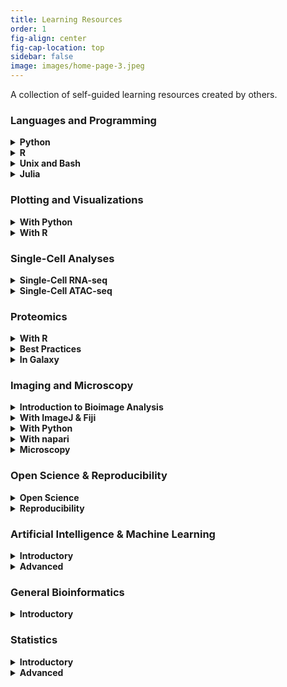 ```yaml
---
title: Learning Resources
order: 1
fig-align: center
fig-cap-location: top
sidebar: false
image: images/home-page-3.jpeg
---
```


A collection of self-guided learning resources created by others.
  
### Languages and Programming

<details><summary>__Python__</summary>

[How to Learn to Code](https://www.youtube.com/watch?v=mvK0UzFNw1Q) -- A 5 minute video on how to approach programming, either learning theory, soliciting advice, OR (hint hint) __*problem solving*__.

[Python Course: Programming for Everybody (Getting Started with Python)](https://online.umich.edu/courses/programming-for-everybody-getting-started-with-python/) -- A terrific free course by the University of Michigan to learn the basics of programming in `Python`, with no prerequisites. 

[Biopython Course: Bioinformatics with Biopython](https://www.youtube.com/watch?v=ocA2IMe7dpA&list=PLhYDP66xNTKRdtUM8ekEmq1fC0mosXrgn&index=15) -- A 1-hour YouTube course that covers some common uses of biopython. `Biopython` is a set of tools for biological computation that is written in `Python`. It has many useful functions for processing and working with sequence files. 

[Python Cheatsheet](https://www.pythoncheatsheet.org/) -- A quick-reference, cheatsheet-styled website for common tasks/tricks in `Python`. Helpful for beginners and power-users.

</details>

<details><summary>__R__</summary>

[R Course: swirl - learn R, in R](https://swirlstats.com/) -- Super cool way to learn `R` programming and datascience interactively, at your own pace, and in the `R` console. There is a library of courses you can learn from.

[R Course: Data Analysis using R](https://www.youtube.com/playlist?list=PLhR2Go-lh6X4fCAa3c_TBAjZD5A25s7fo) -- A comprehensive and high quality YouTube based course by Dr. Danny Arends (with videos, access to lectures, assignments, and answers) for those within minimal to no previous programming experience. This might be one of the best courses available.

[R for Data Science](https://r4ds.had.co.nz/index.html) -- A website for the "R for Data Science" book, with a focus on how to perform data science with `R`, from data exploration (visualization, workflow, working with tidy data, scripting), wrangling, modeling, and communicating results (`R markdown`).

[R Cheatsheet](https://cran.r-project.org/doc/contrib/Baggott-refcard-v2.pdf) -- A quick-reference cheatsheet for `R`.

[Posit Cheatsheets](https://posit.co/resources/cheatsheets/?type=posit-cheatsheets/) -- An amazing list of cheatsheets for eveyrthing `rmarkdown`, `shiny`, `reticulate`, `stringr`, `readr`, `sparkly`, `tidyr`, `dplyr`, `ggplot2`, and more.

</details>

<details><summary>__Unix and Bash__</summary>

[Unix Book: Unix Workbench](https://seankross.com/the-unix-workbench/introduction.html) -- A website (book) for those new to Unix-like operating systems and working at the command-line. This book covers unix and command-line basics, as well as introductory bash programming concepts (math, variables, loops, input/output, arrays, pbraces, functions), and writing programs. As a nice bonus, it also gives brief introductions to `Git`, `GitHub`, and Cloud Computing. 

[Bash Reference: bash-guide](https://github.com/Idnan/bash-guide) -- Common commands, with some minimal examples.

  
[Posit Cheatsheets](https://posit.co/resources/cheatsheets/?type=posit-cheatsheets/) -- An amazing list of cheatsheets for eveyrthing `rmarkdown`, `shiny`, `reticulate`, `stringr`, `readr`, `sparkly`, `tidyr`, `dplyr`, `ggplot2`, and more.
  
  
</details>

<details><summary>__Julia__</summary>

[Julia Course: Zero-to-Hero Julia Workshop](https://github.com/Datseris/Zero2Hero-JuliaWorkshop) -- Two day intensive, recorded ([YouTube](https://www.youtube.com/watch?v=Fi7Pf2NveH0)), workshop on the programming language, `Julia`. This workshop is intended for beginners. `Julia` is a programming language designed for scientific computing, to be quick, but also readable and high-level like `Python`. 

</details>

### Plotting and Visualizations

<details><summary>__With Python__</summary>

[Introduction to Data Visualization in Python](https://gilberttanner.com/blog/introduction-to-data-visualization-inpython/) -- A very simple introduction to data visualization in `Python`.

[Python Data Visualization Tutorials](https://realpython.com/tutorials/data-viz/) -- A set of tutorials for plotting with `Python` in `Pandas`, `matplotlib`, `seaborn`, and `bokeh` (interactive visualizations).  

[Interactive Visualizations with Plotly in Python](https://www.kaggle.com/code/kanncaa1/plotly-tutorial-for-beginners) -- An introduction, for beginners, to interactively plotting in `Python` using `Plotly`.

</details>

<details><summary>__With R__</summary>

[Data Visualization with R](https://rkabacoff.github.io/datavis/) -- A Web-based book focused on data visualization and plotting with `R`. It covers data importing, cleaning, using plotting libraries (`ggplot2`), customizing plots, interactive visualization, and more.

[Shiny Cheatsheet](https://shiny.rstudio.com/images/shiny-cheatsheet.pdf) -- A quick reference cheatsheet for creating interactive web apps with `shiny`.

</details>

### Single-Cell Analyses

<details><summary>__Single-Cell RNA-seq__</summary>

[scRNA-seq Analysis Tutorial: Analysis of Single-Cell RNA-seq Data](https://github.com/cellgeni/scRNA.seq.course) -- A continuously updated and comprehensive single-cell RNA-seq analysis tutorial/course, __taught primarily in `R`__. This course begins with a discussion of single-cell methods, experimental design, and data processing and ends with single-cell dataset integration. It uses primarily `Seurat`, but also covers other tools for analysis and integration.  

[scRNA-seq Tutorial: Single-cell best practices](https://www.sc-best-practices.org/preamble.html) -- A very good tutorial on the best practices in single-cell RNA-seq analysis, __taught primarily in `Python`__. This course starts with pre-processing and QC, and ends with a brief overview on CITE-seq, immune repertoire, and integration. The [paper](https://www.embopress.org/doi/full/10.15252/msb.20188746) that this course was originally based on.

[Single-Cell Genomics Workshop: Single-Cell Genomics Day](https://satijalab.org/scgd22/) -- A yearly workshop by the Satija lab (leaders in the world of single-cell analysis) on various single-cell genomics analysis topics/methods. In addition to a "recent and future advances" session, the workshop covers spatial and temporal analysis, epigenomic analysis, genotype-phenotype landscapes, and multimodal analyses.

[scRNA-seq Best Practices Pipeline: nf-core/scrnaseq](https://nf-co.re/scrnaseq) -- A best-practices pipline for processing 10x genomics single-cell data using `Nextflow`, a workflow management tool that provides improved computational metics and reproducibility.

[Curated database of single cell studies](https://www.nxn.se/single-cell-studies/) -- A manually curated database of over 1800 single-cell studies, dating back to 2002. The doi, number of cells, organism, tissue, and experimental method are included, as well as other useful information.

</details>

<details><summary>__Single-Cell ATAC-seq__</summary>

[scATAC-seq Lectues: Best practices for ATAC-seq](https://liulab-dfci.github.io/bioinfo-combio/scatac.html) -- A set of lectures from Ming Tang that cover the scATAC-seq experimental method, pre-processing and QC, and anlysis and integration.

[scATAC-seq Review Paper: Single-cell ATAC sequencing analysis: From data preprocessing to hypothesis generation](https://www.sciencedirect.com/science/article/pii/S2001037020303019#f0005) -- A helpful review of scATAC-seq technologies and analysis software.

</details>

### Proteomics

<details><summary>__With R__</summary>

[R for Mass Spectrometry](https://rformassspectrometry.github.io/docs/) -- A very nice and well documented resource demonstrating how to use flexible and relablle `R` software for the analysis and interpretation of high throughput mass spectrometry assays, including proteomics and metabolomics experiments. 

[Proteomics Tutorial in R](https://pnnl-comp-mass-spec.github.io/proteomics-data-analysis-tutorial/) -- A website-based tutorial covering from initial processing to differential and pathway analyses.

</details>

<details><summary>__Best Practices__</summary>

[Beginner's Guide to Mass Spectrometry](https://portlandpress.com/biochemist/article/42/5/64/226371/A-beginner-s-guide-to-mass-spectrometry-based) -- A beginner-oriented introduction to sample preparation, mass spectrometry and data analysis.

[Best practices for mass-spectrometry-based biomarker discovery](https://www.nature.com/articles/s41596-021-00566-6) -- A high-level paper overview of best practices for mass-spectrometry-based biomarker discovery. 

</details>

<details><summary>__In Galaxy__</summary>

[Proteomics in Galaxy](https://training.galaxyproject.org/training-material/topics/proteomics/) -- A set of training sources focused on proteomics workflows in Galaxy.

</details>

### Imaging and Microscopy

<details><summary>__Introduction to Bioimage Analysis__</summary>

[MOOC: Image Processing and Analysis for Life Scientists](https://www.edx.org/course/image-processing-and-analysis-for-life-scientists) -- A online 7-week, self-paced course covering state of the art image analysis strategies.

[Book Course: Introduction to Bioimage Analysis](https://bioimagebook.github.io/index.html) -- A very well structured book designed to bring biologists up to speed on image analysis while serving as a practical guide to bioimage analysis with `Fiji` and `Python`.

[Video Series: Introduction to bioimage analysis](https://www.ibiology.org/techniques/bioimage-analysis/) -- A nice video introduction to bioimage analysis, covering pre-processing, segmentation, tracking, measurement and pheontype classification, and tips and best practices. A great place to start.

[Paper: A Hitchhiker's guide through the bio-image analysis software universe](https://febs.onlinelibrary.wiley.com/doi/full/10.1002/1873-3468.14451) -- Guidance on how to choose the bioimage analysis software, and what to consider when making that decisions (skills, data type, time, budget, etc.).

</details>

<details><summary>__With ImageJ & Fiji__</summary>

[Bioimage analysis course in Fiji](https://www.youtube.com/playlist?list=PL5ESQNfM5lc7SAMstEu082ivW4BDMvd0U) -- A YouTube course by Robert Haase in bioimage analysis using `Fiji`, a very commonly used open-source image analysis tool.

[Fiji Tutorials](https://www.youtube.com/playlist?list=PL5Edc1v41fyCLFZbBCLo41zFO-_cXBfAb) -- An YouTube series covering the basics of working with `Fiji`, from importing data, to counting cells, to working with movies and batch converting files.

</details>

<details><summary>__With Python__</summary>

[Beginner Course: Image processing with Python for Beginners](https://guiwitz.github.io/PyImageCourse_beginner/README.html) -- An online, hands-on, web-book-based, course that covers basic image processing using `Python` and the scientific packages `Numpy`, `scikit-image`, `Matplotlib`, and `Pandas`.

[Intermediate Course: Image processing with Python for Intermediate Users](https://github.com/guiwitz/PyImageCourse) -- An online `Juypter Notebook`-based course covering intermediate to advanced topics in image processing using `Python`. 

[Video Series: Introductory python tutorials for image processing](https://www.youtube.com/playlist?list=PLHae9ggVvqPgyRQQOtENr6hK0m1UquGaG) -- A series of YouTube videos designed for absolute beginners on Python coding, with an emphasis on image analysis.

[Denoising Images using Python](https://www.youtube.com/playlist?list=PLZsOBAyNTZwanH91tjVOPJ7zpUiLFqM-F) -- A YouTube series on denoising images using python, with a focus on microscopy and scientific imaging. Traditional approaches (Gaussaian, median, bilateral, total variation, non-local means, and BM3D) as well as deep learning techniques (autoencoders and `Noise2Void`) are covered.

</details>


<details><summary>__With napari__</summary>

[napari-training-course](https://github.com/sofroniewn/napari-training-course) -- A `Jupyter Notebook`-based `napari` training course covering how to visualize bioimages, perform manual annotations, and do interactive analyses.

[napari-workshops](http://alisterburt.com/napari-workshops/home.html) -- A set of `napari` workshops, with hands-on examples to work through, covering bioimage visualization, manual annotation, nuclei segmentation (`cellpose napari plugin` and `stardist napari plugin`), using custom colormaps, interactive analysis (`Jupyter Notebook`, `napari`, `scikit-image`, and `scipy`), creating a `napari` plugin, 

[napari-tutorials](https://napari.org/stable/tutorials/index.html) -- A set of `napari` tutorials for those interested in using napari. The tutorials cover how to do basic annotation, image processing, segmentation, and tracking

[napari-how-to guides](https://napari.org/stable/howtos/index.html) -- `Napari` guides for current users of `napari`, explaining how ot use layer, hook up events, work with `ImageJ`, run `napari` in `Docker`, monitor performance, and run `napari` headlessly.

</details>


<details><summary>__Microscopy__</summary>

[Microscopy Series](https://www.ibiology.org/online-biology-courses/microscopy-series/) -- A video series by iBiology on all aspects of microscopy.

[Interactive training: Methods in Microscopy](https://myscope.training/) -- A cool interactive training course on many microscopy techniques.

[Paper: Tutorial - guidance for quantitative confocal microscopy](https://www.nature.com/articles/s41596-020-0313-9) -- A paper tutorial covering confocal microscopy image acquistition (sample preparation, microscope choice, capture configuration and parameters), common pitfalls (photobleaching, cross-talk, etc.) and how to avoid them, and guidelines on analysis and presentation.

[Interactive training: Course on cryo-EM and 3D-EM](http://cryo-em-course.caltech.edu/cryoem_welcome) -- An interactive course from CalTech that covers fundamental concepts, sample preparation, and data processing in cryo-EM and 3D-EM.

</details>

### Open Science & Reproducibility

<details><summary>__Open Science__</summary>


[Center for Open Science] (https://www.cos.io/) -- the CSF mission is to increase openness, integrity, and reproducibility of research.
  
[Open Science Training Handbook] (https://www.fosteropenscience.eu/node/2269). -- an eBook / resource from a working group out of the German National Library of Science and Technology. Also on [github](https://github.com/Open-Science-Training-Handbook/Open-Science-Training-Handbook_EN)
  
[Open Science Framework Tutorials] (https://guides.lib.jmu.edu/c.php?g=675629&p=4766601) -- collection of video tutorials from an osf.io
  

[CZI Open Science Resources](https://chanzuckerberg.github.io/open-science/) -- Created by the Open Science team at the Chan Zuckerberg Initiative, this website is designed to collect and share information that enables open science practices fo rmembers of the biomedical research community.

</details>

<details><summary>__Reproducibility__</summary>
[The Importance of Reproducible Science](https://www.neonscience.org/resources/learning-hub/tutorials/rep-sci-intro) -- comprehensive tutorial.
  
[Computational Reproducibility] (https://docs.google.com/document/d/1WvApy4ayQcZaLRpD6bvAqhWncUaPmmRimT016-PrLBk/edit] -- comprehensive step-by-step tutorial on computational reproducibility using R and Markdown
</details>

### Artificial Intelligence & Machine Learning

<details><summary>__Introductory__</summary>

[Hands-On Crash Course: Introduction to Machine Learning](https://developers.google.com/machine-learning/crash-course) -- A foundational course from Google that with exercises, lessons, and interactive visualizations. In this course you will learn and apply machine learning concepts.

[Introduction to Machine Learning](https://developers.google.com/machine-learning/intro-to-ml) -- From Google, a very short introduction to machine learning concepts (does not cover how to implement or work with data).

[Introduction to Machine Learning Problem Framing](https://developers.google.com/machine-learning/problem-framing) -- From Google, learn how to determine when machine learning is a proper approach for a ploblen and how to outline a machine learning solution.

[Data Preparation and Feature Engineering](https://developers.google.com/machine-learning/data-prep) -- From Google, learn how to construct and transform your data for use in machine learning workflows.

[Testing and Debugging](https://developers.google.com/machine-learning/testing-debugging) -- From Gogle, learn how to train a model and use that model to make predictions. The course incluses topics from debugging your model to monitoring your pipeline in production.

[kaggle: Artificial Intelligence](https://www.edx.org/course/artificial-intelligence-ai) -- A MOOC on edx (ColumbiaX) that teaches the fundamental of artificial intelligence and how to apply them.

[kaggle: Intro to Machine Learning](https://www.kaggle.com/learn/intro-to-machine-learning) -- A course by kaggle that teaches the core ideas in machine learning and helps you build your first models.

</details>

<details><summary>__Advanced__</summary>

[kaggle: Intermediate Machine Learning](https://www.kaggle.com/learn/intermediate-machine-learning) -- A course by kaggle that focuses on handling missing values, non-numeric values, data leakage, and more.

[kaggle: Computer Vision](https://www.kaggle.com/learn/computer-vision) -- A course by kaggle that teaches you the vasics of computer vision and how to build convolutional neural networks. You will be using `TensorFlow` and `Keras`.

</details>

### General Bioinformatics

<details><summary>__Introductory__</summary>

[Bioinformatics Course: Bioinformatics for Plant and Animal Sciences](https://www.youtube.com/playlist?list=PLhR2Go-lh6X5A5WbiO3SPHuoWbwpNznUl) -- A quality YouTube based course by Dr. Danny Arends (with [videos](https://www.youtube.com/playlist?list=PLhR2Go-lh6X5A5WbiO3SPHuoWbwpNznUl), access to [lectures](https://dannyarends.nl/bioinformatik/), [assignments](https://dannyarends.nl/bioinfo/), and answers) on bioinformatics. This course covers  biological topics (genetics, molecular biology, metabolism, homology/phylogeny, etc.), as well as computational and analysis topics (transcriptomics, `R`, stats) and ends with learning how to create an `R` package.

[Rosalind](https://rosalind.info/problems/locations/) -- A great resource to learn about bioinformatics (including algorithms) and programming by problem-solving.

</details>

### Statistics

<details><summary>__Introductory__</summary>

[Introductory Stats Course: Introduction to Experimental Design and Hypothesis Testing](https://github.com/gladstone-institutes/Bioinformatics-Workshops/wiki/Introduction-to-Experimental-Design-and-Hypothesis-testing) -- A beginner-friendly set of resources (slides, code) from an online workshop by the Gladstone Institutes to work though. The resources cover concepts underlying hypothesis testing.

</details>

<details><summary>__Advanced__</summary>
[Intermediate Course: Statistics of Enrichment Analyses Methods](https://github.com/gladstone-institutes/Bioinformatics-Workshops/wiki/Statistics-of-Enrichment-Analyses-Methods) -- A course designed for those familiar with basic statistics and experimental design concepts, an understanding of high-throughput analyses (RNA-seq, Mass Spec, etc.), and a working knowledge of `R`.

</details>
